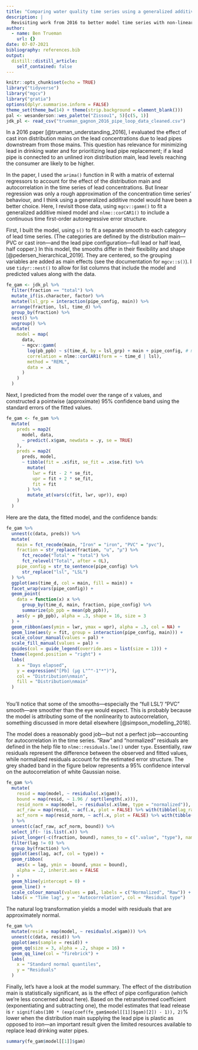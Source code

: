 ```yaml
---
title: "Comparing water quality time series using a generalized additive mixed model"
description: |
  Revisiting work from 2016 to better model time series with non-linear trends.
author:
  - name: Ben Trueman
    url: {}
date: 07-07-2021
bibliography: references.bib
output:
  distill::distill_article:
    self_contained: false
---
```



```r
knitr::opts_chunk$set(echo = TRUE)
library("tidyverse")
library("mgcv")
library("gratia")
options(dplyr.summarise.inform = FALSE)
theme_set(theme_bw(14) + theme(strip.background = element_blank()))
pal <- wesanderson::wes_palette("Zissou1", 5)[c(5, 1)]
jdk_pl <- read_csv("trueman_gagnon_2016_pipe_loop_data_cleaned.csv")
```

In a 2016 paper [@trueman_understanding_2016], I evaluated the effect of cast iron distribution mains on the lead concentrations due to lead pipes downstream from those mains. This question has relevance for minimizing lead in drinking water and for prioritizing lead pipe replacement; if a lead pipe is connected to an unlined iron distribution main, lead levels reaching the consumer are likely to be higher.

In the paper, I used the `arima()` function in R with a matrix of external regressors to account for the effect of the distribution main and autocorrelation in the time series of lead concentrations. But linear regression was only a rough approximation of the concentration time series' behaviour, and I think using a generalized additive model would have been a better choice. Here, I revisit those data, using `mgcv::gamm()` to fit a generalized additive mixed model and `nlme::corCAR1()` to include a continuous time first-order autoregressive error structure.

First, I built the model, using `s()` to fit a separate smooth to each category of lead time series. (The categories are defined by the distribution main---PVC or cast iron---and the lead pipe configuration---full lead or half lead, half copper.) In this model, the smooths differ in their flexibility and shape [@pedersen_hierarchical_2019]. They are centered, so the grouping variables are added as main effects (see the documentation for `mgcv::s()`). I use `tidyr::nest()` to allow for list columns that include the model and predicted values along with the data.

```r

fe_gam <- jdk_pl %>% 
  filter(fraction == "total") %>% 
  mutate_if(is.character, factor) %>% 
  mutate(lsl_grp = interaction(pipe_config, main)) %>% 
  arrange(fraction, lsl, time_d) %>% 
  group_by(fraction) %>% 
  nest() %>% 
  ungroup() %>% 
  mutate(
    model = map(
      data,
      ~ mgcv::gamm(
        log(pb_ppb) ~ s(time_d, by = lsl_grp) + main + pipe_config, # model I
        correlation = nlme::corCAR1(form = ~ time_d | lsl),
        method = "REML",
        data = .x
      )
    )
  )

```

Next, I predicted from the model over the range of x values, and constructed a pointwise (approximate) 95% confidence band using the standard errors of the fitted values.

```r

fe_gam <- fe_gam %>% 
  mutate(
    preds = map2(
      model, data, 
      ~ predict(.x$gam, newdata = .y, se = TRUE)
    ),
    preds = map2(
      preds, model, 
      ~ tibble(fit = .x$fit, se_fit = .x$se.fit) %>% 
        mutate(
          lwr = fit - 2 * se_fit,
          upr = fit + 2 * se_fit,
          fit = fit
        ) %>% 
        mutate_at(vars(c(fit, lwr, upr)), exp)
    )
  )

```

Here are the data, the fitted model, and the confidence bands:

```r

fe_gam %>% 
  unnest(c(data, preds)) %>% 
  mutate(
    main = fct_recode(main, "Iron" = "iron", "PVC" = "pvc"),
    fraction = str_replace(fraction, "u", "µ") %>% 
      fct_recode("Total" = "total") %>% 
      fct_relevel("Total", after = 0L),
    pipe_config = str_to_sentence(pipe_config) %>% 
      str_replace("lsl", "LSL")
  ) %>% 
  ggplot(aes(time_d, col = main, fill = main)) + 
  facet_wrap(vars(pipe_config)) +
  geom_point(
    data = function(x) x %>% 
      group_by(time_d, main, fraction, pipe_config) %>% 
      summarize(pb_ppb = mean(pb_ppb)),
    aes(y = pb_ppb), alpha = .3, shape = 16, size = 3
  ) + 
  geom_ribbon(aes(ymin = lwr, ymax = upr), alpha = .3, col = NA) +
  geom_line(aes(y = fit, group = interaction(pipe_config, main))) +
  scale_colour_manual(values = pal) +
  scale_fill_manual(values = pal) +
  guides(col = guide_legend(override.aes = list(size = 1))) +
  theme(legend.position = "right") +
  labs(
    x = "Days elapsed", 
    y = expression("[Pb] (µg L"^"-1"*")"),
    col = "Distribution\nmain",
    fill = "Distribution\nmain"
  ) 
 
```

You'll notice that some of the smooths---especially the "full LSL"/ "PVC" smooth---are smoother than the eye would expect. This is probably because the model is attributing some of the nonlinearity to autocorrelation, something discussed in more detail elsewhere [@simpson_modelling_2018].

The model does a reasonably good job---but not a perfect job---accounting for autocorrelation in the time series. "Raw" and "normalized" residuals are defined in the help file to `nlme::residuals.lme()` under `type`. Essentially, raw residuals represent the difference between the observed and fitted values, while normalized residuals account for the estimated error structure. The grey shaded band in the figure below represents a 95% confidence interval on the autocorrelation of white Gaussian noise.

```r

fe_gam %>% 
  mutate(
    resid = map(model, ~ residuals(.x$gam)),
    bound = map(resid, ~ 1.96 / sqrt(length(.x))),
    resid_norm = map(model, ~ residuals(.x$lme, type = "normalized")),
    acf_raw = map(resid, ~ acf(.x, plot = FALSE) %>% with(tibble(lag_raw = lag, acf_raw = acf))),
    acf_norm = map(resid_norm, ~ acf(.x, plot = FALSE) %>% with(tibble(lag_norm = lag, acf_norm = acf)))
  ) %>% 
  unnest(c(acf_raw, acf_norm, bound)) %>%
  select_if(~ !is.list(.x)) %>% 
  pivot_longer(-c(fraction, bound), names_to = c(".value", "type"), names_pattern = "(.+)_(.+)") %>% 
  filter(lag != 0) %>%
  group_by(fraction) %>% 
  ggplot(aes(lag, acf, col = type)) + 
  geom_ribbon(
    aes(x = lag, ymin = -bound, ymax = bound),
    alpha = .2, inherit.aes = FALSE
  ) +
  geom_hline(yintercept = 0) +
  geom_line() + 
  scale_colour_manual(values = pal, labels = c("Normalized", "Raw")) +
  labs(x = "Time lag", y = "Autocorrelation", col = "Residual type")

```

The natural log transformation yields a model with residuals that are approximately normal.

```r

fe_gam %>% 
  mutate(resid = map(model, ~ residuals(.x$gam))) %>% 
  unnest(c(data, resid)) %>% 
  ggplot(aes(sample = resid)) + 
  geom_qq(size = 3, alpha = .2, shape = 16) + 
  geom_qq_line(col = "firebrick") + 
  labs(
    x = "Standard normal quantiles",
    y = "Residuals"
  )

```

Finally, let's have a look at the model summary. The effect of the distribution main is statistically significant, as is the effect of pipe configuration (which we're less concerned about here). Based on the retransformed coefficient (exponentiating and subtracting one), the model estimates that lead release is `r signif(abs(100 * (exp(coef(fe_gam$model[[1]]$gam)[2]) - 1)), 2)`% lower when the distribution main supplying the lead pipe is plastic as opposed to iron---an important result given the limited resources available to replace lead drinking water pipes.  

```r
summary(fe_gam$model[[1]]$gam)
```


